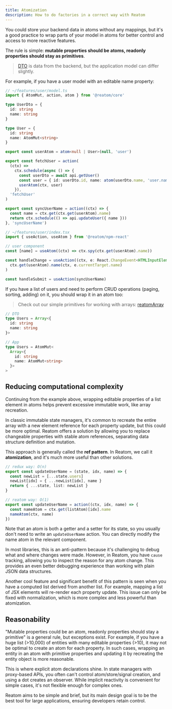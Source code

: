 ```yaml
---
title: Atomization
description: How to do factories in a correct way with Reatom
---
```


You could store your backend data in atoms without any mappings, but it's a good practice to wrap parts of your model in atoms for better control and access to more reactive features.

The rule is simple: **mutable properties should be atoms, readonly properties should stay as primitives**.

> [DTO](https://en.wikipedia.org/wiki/Data_transfer_object) is data from the backend, but the application model can differ slightly.

For example, if you have a user model with an editable name property:

```ts
// ~/features/user/model.ts
import { AtomMut, action, atom } from '@reatom/core'

type UserDto = {
  id: string
  name: string
}

type User = {
  id: string
  name: AtomMut<string>
}

export const userAtom = atom<null | User>(null, 'user')

export const fetchUser = action(
  (ctx) =>
    ctx.schedule(async () => {
      const userDto = await api.getUser()
      const user = { id: userDto.id, name: atom(userDto.name, 'user.name') }
      userAtom(ctx, user)
    }),
  'fetchUser'
)

export const syncUserName = action((ctx) => {
  const name = ctx.get(ctx.get(userAtom).name)
  return ctx.schedule(() => api.updateUser({ name }))
}, 'syncUserName')
```

```ts
// ~/features/user/index.tsx
import { useAction, useAtom } from '@reatom/npm-react'

// user component
const [name] = useAtom((ctx) => ctx.spy(ctx.get(userAtom).name))

const handleChange = useAction((ctx, e: React.ChangeEvent<HTMLInputElement>) =>
  ctx.get(userAtom).name(ctx, e.currentTarget.name)
)

const handleSubmit = useAction(syncUserName)
```

If you have a list of users and need to perform CRUD operations (paging, sorting, adding) on it, you should wrap it in an atom too:

> Check out our simple primitives for working with arrays: [reatomArray](/packages/primitives#reatomarray)

```ts
// DTO
type Users = Array<{
  id: string
  name: string
}>

// App
type Users = AtomMut<
  Array<{
    id: string
    name: AtomMut<string>
  }>
>
```

## Reducing computational complexity

Continuing from the example above, wrapping editable properties of a list element in atoms helps prevent excessive immutable work, like array recreation.

In classic immutable state managers, it's common to recreate the entire array with a new element reference for each property update, but this could be more optimal.
Reatom offers a solution by allowing you to replace changeable properties with stable atom references, separating data structure definition and mutation.

This approach is generally called the **ref pattern**.
In Reatom, we call it **atomization**, and it's much more useful than other solutions.

```ts
// redux way: O(n)
export const updateUserName = (state, idx, name) => {
  const newList = [...state.users]
  newList[idx] = { ...newList[idx], name }
  return { ...state, list: newList }
}

// reatom way: O(1)
export const updateUserName = action((ctx, idx, name) => {
  const nameAtom = ctx.get(listAtom)[idx].name
  nameAtom(ctx, name)
})
```

Note that an atom is both a getter and a setter for its state, so you usually don't need to write an `updateUserName` action. You can directly modify the name atom in the relevant component.

In most libraries, this is an anti-pattern because it's challenging to debug what and where changes were made. However, in Reatom, you have `cause` tracking, allowing you to inspect the reason for any atom change. This provides an even better debugging experience than working with plain JSON data structures.

Another cool feature and significant benefit of this pattern is seen when you have a computed list derived from another list.
For example, mapping a list of JSX elements will re-render each property update.
This issue can only be fixed with normalization, which is more complex and less powerful than atomization.

## Reasonability

"Mutable properties could be an atom, readonly properties should stay a primitive" is a general rule, but exceptions exist.
For example, if you have a huge list (>10,000) of entities with many editable properties (>10), it may not be optimal to create an atom for each property.
In such cases, wrapping an entity in an atom with primitive properties and updating it by recreating the entity object is more reasonable.

This is where explicit atom declarations shine.
In state managers with proxy-based APIs, you often can't control atom/store/signal creation, and using a dot creates an observer.
While implicit reactivity is convenient for simple cases, it's not flexible enough for complex ones.

Reatom aims to be simple and brief, but its main design goal is to be the best tool for large applications, ensuring developers retain control.
